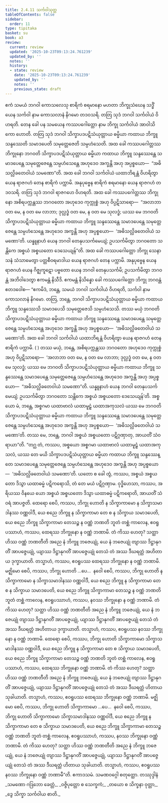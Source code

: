 ```yaml
---
title: 2.4.11 သင်္ကဝါသုတ္တ
tableOfContents: false
sidebar:
  order: 11
type: tipitaka
basket: su
book: a3
review:
  current: review
  updated: '2025-10-23T09:13:24.761239'
  updated_by: ''
  notes: ''
  history:
  - state: review
    date: '2025-10-23T09:13:24.761239'
    updated_by: ''
    notes: ''
    previous_state: draft
---
```



<ReviewStatus review={frontmatter.review} showDetails={true} />

<HypothesisAnnotation frontmatter={frontmatter} />

<DynamicBreadcrumb />

<Division number="92" book="a3" e="ch" v="15" p="238">

<Paragraph number="777" book="a3">
ဧကံ သမယံ ဘဂဝါ ကောသလေသု စာရိကံ စရမာနော မဟတာ ဘိက္ခုသံဃေန သဒ္ဓိံ ယေန သင်္ကဝါ နာမ ကောသလာနံ နိဂမော တဒဝသရိ. တတြ သုဒံ ဘဂဝါ သင်္ကဝါယံ ဝိဟရတိ. တေန ခေါ ပန သမယေန ကဿပဂေါတ္တော နာမ ဘိက္ခု သင်္ကဝါယံ အာဝါသိကော ဟောတိ. တတြ သုဒံ ဘဂဝါ သိက္ခာပဒပဋိသံယုတ္တာယ ဓမ္မိယာ ကထာယ ဘိက္ခူ သန္ဒဿေတိ သမာဒပေတိ သမုတ္တေဇေတိ သမ္ပဟံသေတိ. အထ ခေါ ကဿပဂေါတ္တဿ ဘိက္ခုနော ဘဂဝတိ သိက္ခာပဒပဋိသံယုတ္တာယ ဓမ္မိယာ ကထာယ ဘိက္ခူ သန္ဒဿေန္တေ သမာဒပေန္တေ သမုတ္တေဇေန္တေ သမ္ပဟံသေန္တေ အဟုဒေဝ အက္ခန္တိ အဟု အပ္ပစ္စယော—  “အဓိသလ္လိခတေဝါယံ သမဏော”တိ. အထ ခေါ ဘဂဝါ သင်္ကဝါယံ ယထာဘိရန္တံ ဝိဟရိတွာ ယေန ရာဇဂဟံ တေန စာရိကံ ပက္ကာမိ. အနုပုဗ္ဗေန စာရိကံ စရမာနော ယေန ရာဇဂဟံ တဒဝသရိ. တတြ သုဒံ ဘဂဝါ ရာဇဂဟေ ဝိဟရတိ.
</Paragraph>

<Paragraph number="778" book="a3">
အထ ခေါ ကဿပဂေါတ္တဿ ဘိက္ခုနော အစိရပက္ကန္တဿ ဘဂဝတော အဟုဒေဝ ကုက္ကုစ္စံ အဟု ဝိပ္ပဋိသာရော—  “အလာဘာ ဝတ မေ, န ဝတ မေ လာဘာ; ဒုလ္လဒ္ဓံ ဝတ မေ, န ဝတ မေ သုလဒ္ဓံ; ယဿ မေ ဘဂဝတိ သိက္ခာပဒပဋိသံယုတ္တာယ ဓမ္မိယာ ကထာယ ဘိက္ခူ သန္ဒဿေန္တေ သမာဒပေန္တေ သမုတ္တေဇေန္တေ သမ္ပဟံသေန္တေ အဟုဒေဝ အက္ခန္တိ အဟု အပ္ပစ္စယော—  ‘အဓိသလ္လိခတေဝါယံ သမဏော’တိ. ယန္နူနာဟံ ယေန ဘဂဝါ တေနုပသင်္ကမေယျံ; ဥပသင်္ကမိတွာ ဘဂဝတော သန္တိကေ အစ္စယံ အစ္စယတော ဒေသေယျန်”တိ. အထ ခေါ ကဿပဂေါတ္တော ဘိက္ခု သေနာသနံ သံသာမေတွာ ပတ္တစီဝရမာဒါယ ယေန ရာဇဂဟံ တေန ပက္ကာမိ. အနုပုဗ္ဗေန ယေန ရာဇဂဟံ ယေန ဂိဇ္ဈကူဋော ပဗ္ဗတော ယေန ဘဂဝါ တေနုပသင်္ကမိ; ဥပသင်္ကမိတွာ ဘဂဝန္တံ အဘိဝါဒေတွာ ဧကမန္တံ နိသီဒိ. ဧကမန္တံ နိသိန္နော ခေါ ကဿပဂေါတ္တော ဘိက္ခု ဘဂဝန္တံ ဧတဒဝေါစ—
</Paragraph>

<Paragraph number="779" book="a3">
“ဧကမိဒံ, ဘန္တေ, သမယံ ဘဂဝါ သင်္ကဝါယံ ဝိဟရတိ, သင်္ကဝါ နာမ ကောသလာနံ နိဂမော. တတြ, ဘန္တေ, ဘဂဝါ သိက္ခာပဒပဋိသံယုတ္တာယ ဓမ္မိယာ ကထာယ ဘိက္ခူ သန္ဒဿေသိ သမာဒပေသိ သမုတ္တေဇေသိ သမ္ပဟံသေသိ. တဿ မယှံ ဘဂဝတိ သိက္ခာပဒပဋိသံယုတ္တာယ ဓမ္မိယာ ကထာယ ဘိက္ခူ သန္ဒဿေန္တေ သမာဒပေန္တေ သမုတ္တေဇေန္တေ သမ္ပဟံသေန္တေ အဟုဒေဝ အက္ခန္တိ အဟု အပ္ပစ္စယော—  ‘အဓိသလ္လိခတေဝါယံ သမဏော’တိ. အထ ခေါ ဘဂဝါ သင်္ကဝါယံ ယထာဘိရန္တံ ဝိဟရိတွာ ယေန ရာဇဂဟံ တေန စာရိကံ ပက္ကာမိ. ( ) တဿ မယှံ, ဘန္တေ, အစိရပက္ကန္တဿ ဘဂဝတော အဟုဒေဝ ကုက္ကုစ္စံ အဟု ဝိပ္ပဋိသာရော—  ‘အလာဘာ ဝတ မေ, န ဝတ မေ လာဘာ; ဒုလ္လဒ္ဓံ ဝတ မေ, န ဝတ မေ သုလဒ္ဓံ; ယဿ မေ ဘဂဝတိ သိက္ခာပဒပဋိသံယုတ္တာယ ဓမ္မိယာ ကထာယ ဘိက္ခူ သန္ဒဿေန္တေ သမာဒပေန္တေ သမုတ္တေဇေန္တေ သမ္ပဟံသေန္တေ အဟုဒေဝ အက္ခန္တိ အဟု အပ္ပစ္စယော—  “အဓိသလ္လိခတေဝါယံ သမဏော”တိ. ယန္နူနာဟံ ယေန ဘဂဝါ တေနုပသင်္ကမေယျံ; ဥပသင်္ကမိတွာ ဘဂဝတော သန္တိကေ အစ္စယံ အစ္စယတော ဒေသေယျန်’တိ. အစ္စယော မံ, ဘန္တေ, အစ္စဂမာ ယထာဗာလံ ယထာမူဠှံ ယထာအကုသလံ ယဿ မေ ဘဂဝတိ သိက္ခာပဒပဋိသံယုတ္တာယ ဓမ္မိယာ ကထာယ ဘိက္ခူ သန္ဒဿေန္တေ သမာဒပေန္တေ သမုတ္တေဇေန္တေ သမ္ပဟံသေန္တေ အဟုဒေဝ အက္ခန္တိ အဟု အပ္ပစ္စယော—  ‘အဓိသလ္လိခတေဝါယံ သမဏော’တိ. တဿ မေ, ဘန္တေ, ဘဂဝါ အစ္စယံ အစ္စယတော ပဋိဂ္ဂဏှာတု, အာယတိံ သံဝရာယာ”တိ.
</Paragraph>

<Paragraph number="780" book="a3">
“တဂ္ဃ တံ, ကဿပ, အစ္စယော အစ္စဂမာ ယထာဗာလံ ယထာမူဠှံ ယထာအကုသလံ, ယဿ တေ မယိ သိက္ခာပဒပဋိသံယုတ္တာယ ဓမ္မိယာ ကထာယ ဘိက္ခူ သန္ဒဿေန္တေ သမာဒပေန္တေ သမုတ္တေဇေန္တေ သမ္ပဟံသေန္တေ အဟုဒေဝ အက္ခန္တိ အဟု အပ္ပစ္စယော—  ‘အဓိသလ္လိခတေဝါယံ သမဏော’တိ. ယတော စ ခေါ တွံ, ကဿပ, အစ္စယံ အစ္စယတော ဒိသွာ ယထာဓမ္မံ ပဋိကရောသိ, တံ တေ မယံ ပဋိဂ္ဂဏှာမ. ဝုဒ္ဓိဟေသာ, ကဿပ, အရိယဿ ဝိနယေ ယော အစ္စယံ အစ္စယတော ဒိသွာ ယထာဓမ္မံ ပဋိကရောတိ, အာယတိံ သံဝရံ အာပဇ္ဇတိ.
</Paragraph>

<Paragraph number="781" book="a3">
ထေရော စေပိ, ကဿပ, ဘိက္ခု ဟောတိ န သိက္ခာကာမော န သိက္ခာသမာဒါနဿ ဝဏ္ဏဝါဒီ, ယေ စညေ ဘိက္ခူ န သိက္ခာကာမာ တေ စ န သိက္ခာယ သမာဒပေတိ, ယေ စညေ ဘိက္ခူ သိက္ခာကာမာ တေသဉ္စ န ဝဏ္ဏံ ဘဏတိ ဘူတံ တစ္ဆံ ကာလေန, ဧဝရူပဿာဟံ, ကဿပ, ထေရဿ ဘိက္ခုနော န ဝဏ္ဏံ ဘဏာမိ. တံ ကိဿ ဟေတု? သတ္ထာ ဟိဿ ဝဏ္ဏံ ဘဏတီတိ အညေ နံ ဘိက္ခူ ဘဇေယျုံ, ယေ နံ ဘဇေယျုံ တျာဿ ဒိဋ္ဌာနုဂတိံ အာပဇ္ဇေယျုံ, ယျာဿ ဒိဋ္ဌာနုဂတိံ အာပဇ္ဇေယျုံ တေသံ တံ အဿ ဒီဃရတ္တံ အဟိတာယ ဒုက္ခာယာတိ. တသ္မာဟံ, ကဿပ, ဧဝရူပဿ ထေရဿ ဘိက္ခုနော န ဝဏ္ဏံ ဘဏာမိ.
</Paragraph>

<Paragraph number="782" book="a3">
မဇ္ဈိမော စေပိ, ကဿပ, ဘိက္ခု ဟောတိ …ပေ…  နဝေါ စေပိ, ကဿပ, ဘိက္ခု ဟောတိ န သိက္ခာကာမော န သိက္ခာသမာဒါနဿ ဝဏ္ဏဝါဒီ, ယေ စညေ ဘိက္ခူ န သိက္ခာကာမာ တေ စ န သိက္ခာယ သမာဒပေတိ, ယေ စညေ ဘိက္ခူ သိက္ခာကာမာ တေသဉ္စ န ဝဏ္ဏံ ဘဏတိ ဘူတံ တစ္ဆံ ကာလေန, ဧဝရူပဿာဟံ, ကဿပ, နဝဿ ဘိက္ခုနော န ဝဏ္ဏံ ဘဏာမိ. တံ ကိဿ ဟေတု? သတ္ထာ ဟိဿ ဝဏ္ဏံ ဘဏတီတိ အညေ နံ ဘိက္ခူ ဘဇေယျုံ, ယေ နံ ဘဇေယျုံ တျာဿ ဒိဋ္ဌာနုဂတိံ အာပဇ္ဇေယျုံ, ယျာဿ ဒိဋ္ဌာနုဂတိံ အာပဇ္ဇေယျုံ တေသံ တံ အဿ ဒီဃရတ္တံ အဟိတာယ ဒုက္ခာယာတိ. တသ္မာဟံ, ကဿပ, ဧဝရူပဿ နဝဿ ဘိက္ခုနော န ဝဏ္ဏံ ဘဏာမိ.
</Paragraph>

<Paragraph number="783" book="a3">
ထေရော စေပိ, ကဿပ, ဘိက္ခု ဟောတိ သိက္ခာကာမော သိက္ခာသမာဒါနဿ ဝဏ္ဏဝါဒီ, ယေ စညေ ဘိက္ခူ န သိက္ခာကာမာ တေ စ သိက္ခာယ သမာဒပေတိ, ယေ စညေ ဘိက္ခူ သိက္ခာကာမာ တေသဉ္စ ဝဏ္ဏံ ဘဏတိ ဘူတံ တစ္ဆံ ကာလေန, ဧဝရူပဿာဟံ, ကဿပ, ထေရဿ ဘိက္ခုနော ဝဏ္ဏံ ဘဏာမိ. တံ ကိဿ ဟေတု? သတ္ထာ ဟိဿ ဝဏ္ဏံ ဘဏတီတိ အညေ နံ ဘိက္ခူ ဘဇေယျုံ, ယေ နံ ဘဇေယျုံ တျာဿ ဒိဋ္ဌာနုဂတိံ အာပဇ္ဇေယျုံ, ယျာဿ ဒိဋ္ဌာနုဂတိံ အာပဇ္ဇေယျုံ တေသံ တံ အဿ ဒီဃရတ္တံ ဟိတာယ သုခါယာတိ. တသ္မာဟံ, ကဿပ, ဧဝရူပဿ ထေရဿ ဘိက္ခုနော ဝဏ္ဏံ ဘဏာမိ.
</Paragraph>

<Paragraph number="784" book="a3">
မဇ္ဈိမော စေပိ, ကဿပ, ဘိက္ခု ဟောတိ သိက္ခာကာမော …ပေ…  နဝေါ စေပိ, ကဿပ, ဘိက္ခု ဟောတိ သိက္ခာကာမော သိက္ခာသမာဒါနဿ ဝဏ္ဏဝါဒီ, ယေ စညေ ဘိက္ခူ န သိက္ခာကာမာ တေ စ သိက္ခာယ သမာဒပေတိ, ယေ စညေ ဘိက္ခူ သိက္ခာကာမာ တေသဉ္စ ဝဏ္ဏံ ဘဏတိ ဘူတံ တစ္ဆံ ကာလေန, ဧဝရူပဿာဟံ, ကဿပ, နဝဿ ဘိက္ခုနော ဝဏ္ဏံ ဘဏာမိ. တံ ကိဿ ဟေတု? သတ္ထာ ဟိဿ ဝဏ္ဏံ ဘဏတီတိ အညေ နံ ဘိက္ခူ ဘဇေယျုံ, ယေ နံ ဘဇေယျုံ တျာဿ ဒိဋ္ဌာနုဂတိံ အာပဇ္ဇေယျုံ, ယျာဿ ဒိဋ္ဌာနုဂတိံ အာပဇ္ဇေယျုံ တေသံ တံ အဿ ဒီဃရတ္တံ ဟိတာယ သုခါယာတိ. တသ္မာဟံ, ကဿပ, ဧဝရူပဿ နဝဿ ဘိက္ခုနော ဝဏ္ဏံ ဘဏာမီ”တိ.

</Paragraph>
</Division>

<Paragraph number="785" type="center" book="a3">
ဧကာဒသမံ.



</Paragraph>

<Paragraph number="786" type="center" book="a3">
သမဏဝဂ္ဂေါ စတုတ္ထော.



</Paragraph>

<Paragraph number="787" type="center" book="a3">
တဿုဒ္ဒါနံ


</Paragraph>

<Paragraph number="788" type="verses" book="a3">
_သမဏော ဂဒြဘော ခေတ္တံ,_  
_ဝဇ္ဇိပုတ္တော စ သေက္ခကံ;_  
_တယော စ သိက္ခနာ ဝုတ္တာ,_  
_ဒွေ သိက္ခာ သင်္ကဝါယ စာတိ._
</Paragraph>